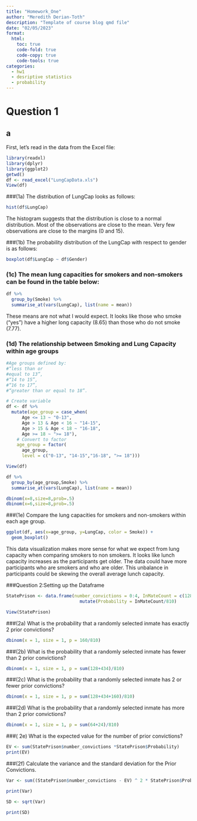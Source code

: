 ```yaml
---
title: "Homework_One"
author: "Meredith Derian-Toth"
description: "Template of course blog qmd file"
date: "02/05/2023"
format:
  html:
    toc: true
    code-fold: true
    code-copy: true
    code-tools: true
categories:
  - hw1
  - desriptive statistics 
  - probability
---
```


# Question 1

## a

First, let's read in the data from the Excel file:

```r
library(readxl)
library(dplyr)
library(ggplot2)
getwd()
df <- read_excel("LungCapData.xls")
View(df)
```


###(1a) The distribution of LungCap looks as follows:

```r
hist(df$LungCap)
```

The histogram suggests that the distribution is close to a normal distribution. Most of the observations are close to the mean. Very few observations are close to the margins (0 and 15).

###(1b) The probability distribution of the LungCap with respect to gender is as follows:

```r
boxplot(df$LungCap ~ df$Gender)

```

### (1c) The mean lung capacities for smokers and non-smokers can be found in the table below:

```r
df %>%
  group_by(Smoke) %>%
  summarise_at(vars(LungCap), list(name = mean))
```
These means are not what I would expect. It looks like those who smoke ("yes") have a higher long capacity (8.65) than those who do not smoke (7.77).


### (1d) The relationship between Smoking and Lung Capacity within age groups 

```r
#Age groups defined by:
#“less than or
#equal to 13”, 
#“14 to 15”, 
#“16 to 17”, 
#“greater than or equal to 18”.

# Create variable
df <- df %>% 
  mutate(age_group = case_when(
      Age <= 13 ~ "0-13",
      Age > 13 & Age < 16 ~ "14-15",
      Age > 15 & Age < 18 ~ "16-18",
      Age >= 18 ~ ">= 18"),
    # Convert to factor
    age_group = factor(
      age_group,
      level = c("0-13", "14-15","16-18", ">= 18")))

View(df)

df %>%
  group_by(age_group,Smoke) %>%
  summarise_at(vars(LungCap), list(name = mean))

dbinom(x=8,size=8,prob=.5)
dbinom(x=6,size=8,prob=.5)


```

###(1e) Compare the lung capacities for smokers and non-smokers within each age group. 
```r
ggplot(df, aes(x=age_group, y=LungCap, color = Smoke)) +
  geom_boxplot()

```
This data visualization makes more sense for what we expect from lung capacity when comparing smokers to non smokers. It looks like lunch capacity increases as the participants get older. The data could have more participants who are smokers and who are older. This unbalance in participants could be skewing the overall average lunch capacity. 


###Question 2:Setting up the Dataframe
```r
StatePrison <- data.frame(number_convictions = 0:4, InMateCount = c(128, 434, 160, 64, 24)) %>%
                            mutate(Probability = InMateCount/810)

View(StatePrison)

```

###(2a) What is the probability that a randomly selected inmate has exactly 2 prior convictions?
```r
dbinom(x = 1, size = 1, p = 160/810)
```


###(2b) What is the probability that a randomly selected inmate has fewer than 2 prior convictions?

```r
dbinom(x = 1, size = 1, p = sum(128+434)/810)
```


###(2c) What is the probability that a randomly selected inmate has 2 or fewer prior convictions?

```r
dbinom(x = 1, size = 1, p = sum(128+434+160)/810)
```

###(2d) What is the probability that a randomly selected inmate has more than 2 prior convictions?

```r

dbinom(x = 1, size = 1, p = sum(64+24)/810)

```
###( 2e) What is the expected value for the number of prior convictions?

```r

EV <- sum(StatePrison$number_convictions *StatePrison$Probability)
print(EV)

```


###(2f) Calculate the variance and the standard deviation for the Prior Convictions.

```r
Var <- sum((StatePrison$number_convictions - EV) ^ 2 * StatePrison$Probability)

print(Var)
```

```r
SD <- sqrt(Var)

print(SD)
```


